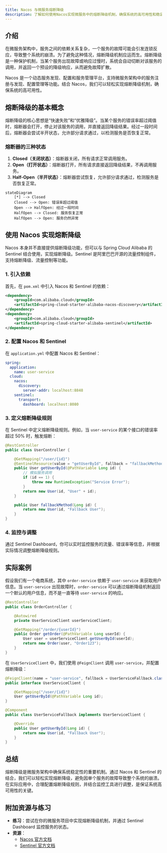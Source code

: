 ```yaml
---
title: Nacos 与微服务熔断降级
description: 了解如何使用Nacos实现微服务中的熔断降级机制，确保系统的高可用性和稳定性。
---
```


## 介绍

在微服务架构中，服务之间的依赖关系复杂，一个服务的故障可能会引发连锁反应，导致整个系统的崩溃。为了避免这种情况，熔断降级机制应运而生。熔断降级是一种保护机制，当某个服务出现故障或响应过慢时，系统会自动切断对该服务的调用，并返回一个预设的降级响应，从而避免故障扩散。

Nacos 是一个动态服务发现、配置和服务管理平台，支持微服务架构中的服务注册与发现、配置管理等功能。结合 Nacos，我们可以轻松实现熔断降级机制，确保系统的高可用性。

## 熔断降级的基本概念

熔断降级的核心思想是“快速失败”和“优雅降级”。当某个服务的错误率超过阈值时，熔断器会打开，停止对该服务的调用，并直接返回降级结果。经过一段时间后，熔断器会尝试半开状态，允许部分请求通过，以检测服务是否恢复正常。

### 熔断器的三种状态

1. **Closed（关闭状态）**：熔断器关闭，所有请求正常调用服务。
2. **Open（打开状态）**：熔断器打开，所有请求直接返回降级结果，不再调用服务。
3. **Half-Open（半开状态）**：熔断器尝试恢复，允许部分请求通过，检测服务是否恢复正常。

```mermaid
stateDiagram
    [*] --> Closed
    Closed --> Open: 错误率超过阈值
    Open --> HalfOpen: 经过一段时间
    HalfOpen --> Closed: 服务恢复正常
    HalfOpen --> Open: 服务仍然异常
```

## 使用 Nacos 实现熔断降级

Nacos 本身并不直接提供熔断降级功能，但可以与 Spring Cloud Alibaba 的 Sentinel 结合使用，实现熔断降级。Sentinel 是阿里巴巴开源的流量控制组件，支持熔断降级、流量控制等功能。

### 1. 引入依赖

首先，在 `pom.xml` 中引入 Nacos 和 Sentinel 的依赖：

```xml
<dependency>
    <groupId>com.alibaba.cloud</groupId>
    <artifactId>spring-cloud-starter-alibaba-nacos-discovery</artifactId>
</dependency>
<dependency>
    <groupId>com.alibaba.cloud</groupId>
    <artifactId>spring-cloud-starter-alibaba-sentinel</artifactId>
</dependency>
```

### 2. 配置 Nacos 和 Sentinel

在 `application.yml` 中配置 Nacos 和 Sentinel：

```yaml
spring:
  application:
    name: user-service
  cloud:
    nacos:
      discovery:
        server-addr: localhost:8848
    sentinel:
      transport:
        dashboard: localhost:8080
```

### 3. 定义熔断降级规则

在 Sentinel 中定义熔断降级规则。例如，当 `user-service` 的某个接口的错误率超过 50% 时，触发熔断：

```java
@RestController
public class UserController {

    @GetMapping("/user/{id}")
    @SentinelResource(value = "getUserById", fallback = "fallbackMethod")
    public User getUserById(@PathVariable Long id) {
        // 模拟服务调用
        if (id == 1) {
            throw new RuntimeException("Service Error");
        }
        return new User(id, "User" + id);
    }

    public User fallbackMethod(Long id) {
        return new User(id, "Fallback User");
    }
}
```

### 4. 监控与调整

通过 Sentinel Dashboard，你可以实时监控服务的流量、错误率等信息，并根据实际情况调整熔断降级规则。

## 实际案例

假设我们有一个电商系统，其中 `order-service` 依赖于 `user-service` 来获取用户信息。当 `user-service` 出现故障时，`order-service` 可以通过熔断降级机制返回一个默认的用户信息，而不是一直等待 `user-service` 的响应。

```java
@RestController
public class OrderController {

    @Autowired
    private UserServiceClient userServiceClient;

    @GetMapping("/order/{userId}")
    public Order getOrder(@PathVariable Long userId) {
        User user = userServiceClient.getUserById(userId);
        return new Order(user, "Order123");
    }
}
```

在 `UserServiceClient` 中，我们使用 `@FeignClient` 调用 `user-service`，并配置熔断降级：

```java
@FeignClient(name = "user-service", fallback = UserServiceFallback.class)
public interface UserServiceClient {

    @GetMapping("/user/{id}")
    User getUserById(@PathVariable Long id);
}

@Component
public class UserServiceFallback implements UserServiceClient {

    @Override
    public User getUserById(Long id) {
        return new User(id, "Fallback User");
    }
}
```

## 总结

熔断降级是微服务架构中确保系统稳定性的重要机制。通过 Nacos 和 Sentinel 的结合，我们可以轻松实现熔断降级，避免因单个服务的故障导致整个系统的崩溃。在实际应用中，合理配置熔断降级规则，并结合监控工具进行调整，是保证系统高可用性的关键。

## 附加资源与练习

- **练习**：尝试在你的微服务项目中实现熔断降级机制，并通过 Sentinel Dashboard 监控服务的状态。
- **资源**：
  - [Nacos 官方文档](https://nacos.io/zh-cn/docs/what-is-nacos.html)
  - [Sentinel 官方文档](https://sentinelguard.io/zh-cn/docs/introduction.html)
